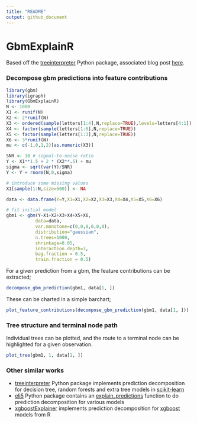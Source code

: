 ```yaml
---
title: "README"
output: github_document
---
```


# GbmExplainR
Based off the [treeinterpreter](https://github.com/andosa/treeinterpreter) Python package, associated blog post [here](http://blog.datadive.net/random-forest-interpretation-conditional-feature-contributions/).

### Decompose gbm predictions into feature contributions

```r
library(gbm)
library(igraph)
library(GbmExplainR)
N <- 1000
X1 <- runif(N)
X2 <- 2*runif(N)
X3 <- ordered(sample(letters[1:4],N,replace=TRUE),levels=letters[4:1])
X4 <- factor(sample(letters[1:6],N,replace=TRUE))
X5 <- factor(sample(letters[1:3],N,replace=TRUE))
X6 <- 3*runif(N) 
mu <- c(-1,0,1,2)[as.numeric(X3)]

SNR <- 10 # signal-to-noise ratio
Y <- X1**1.5 + 2 * (X2**.5) + mu
sigma <- sqrt(var(Y)/SNR)
Y <- Y + rnorm(N,0,sigma)

# introduce some missing values
X1[sample(1:N,size=500)] <- NA

data <- data.frame(Y=Y,X1=X1,X2=X2,X3=X3,X4=X4,X5=X5,X6=X6)

# fit initial model
gbm1 <- gbm(Y~X1+X2+X3+X4+X5+X6,        
           data=data,                  
           var.monotone=c(0,0,0,0,0,0),
           distribution="gaussian",   
           n.trees=1000,     
           shrinkage=0.05,  
           interaction.depth=3,
           bag.fraction = 0.5,
           train.fraction = 0.5)
```

For a given prediction from a gbm, the feature contributions can be extracted;

```r
decompose_gbm_prediction(gbm1, data[1, ])
```

These can be charted in a simple barchart;

```r
plot_feature_contributions(decompose_gbm_prediction(gbm1, data[1, ]))
```

### Tree structure and terminal node path

Individual trees can be plotted, and the route to a terminal node can be highlighted for a given observation.

```r
plot_tree(gbm1, 1, data[1, ]) 
```

### Other similar works
- [treeinterpreter](https://github.com/andosa/treeinterpreter) Python package implements prediction decomposition for decision tree, random forests and extra tree models in [scikit-learn](http://scikit-learn.org/stable/index.html)
- [eli5](https://github.com/TeamHG-Memex/eli5) Python package contains an [explain_predictions](http://eli5.readthedocs.io/en/latest/autodocs/eli5.html) function to do prediction decomposition for various models
- [xgboostExplainer](https://github.com/AppliedDataSciencePartners/xgboostExplainer) implements prediction decomposition for [xgboost](https://github.com/dmlc/xgboost) models from R

